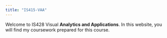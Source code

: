 ```yaml
---
title: "IS415-VAA"
---
```


Welcome to IS428 Visual **Analytics and Applications**. In this website, you will find my coursework prepared for this course.
